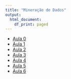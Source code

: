 ```yaml
---
title: "Mineração de Dados"
output:   
  html_document: 
    df_print: paged
---
```


* [Aula 0](content/slides01/index.html)
* [Aula 1](content/Aula01.html)  
* [Aula 2](content/Aula02.html)  
* [Aula 3](content/slides02/index.html)
* [Aula 4](content/Aula07.1.html)
* [Aula 5](content/Aula07.2.html)
* [Aula 6](content/Aula07.3.html)